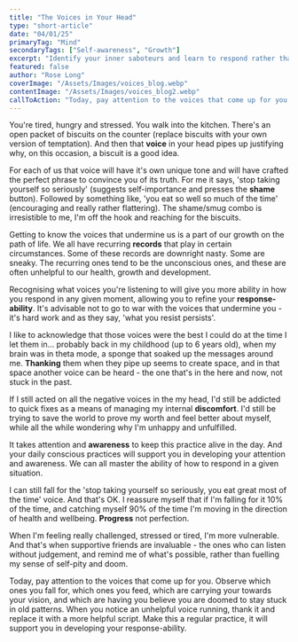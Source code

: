 ```yaml
---
title: "The Voices in Your Head"
type: "short-article"
date: "04/01/25"
primaryTag: "Mind"
secondaryTags: ["Self-awareness", "Growth"]
excerpt: "Identify your inner saboteurs and learn to respond rather than react to life's temptations."
featured: false
author: "Rose Long"
coverImage: "/Assets/Images/voices_blog.webp"
contentImage: "/Assets/Images/voices_blog2.webp"
callToAction: "Today, pay attention to the voices that come up for you. Observe which ones you fall for, which ones you feed, which are carrying you towards your vision, and which are having you believe you are doomed to stay stuck in old patterns."
---
```


You're tired, hungry and stressed. You walk into the kitchen. There's an open packet of biscuits on the counter (replace biscuits with your own version of temptation). And then that **voice** in your head pipes up justifying why, on this occasion, a biscuit is a good idea.

For each of us that voice will have it's own unique tone and will have crafted the perfect phrase to convince you of its truth. For me it says, 'stop taking yourself so seriously' (suggests self-importance and presses the **shame** button). Followed by something like, 'you eat so well so much of the time' (encouraging and really rather flattering). The shame/smug combo is irresistible to me, I'm off the hook and reaching for the biscuits.

Getting to know the voices that undermine us is a part of our growth on the path of life. We all have recurring **records** that play in certain circumstances. Some of these records are downright nasty. Some are sneaky. The recurring ones tend to be the unconscious ones, and these are often unhelpful to our health, growth and development.

Recognising what voices you're listening to will give you more ability in how you respond in any given moment, allowing you to refine your **response-ability**. It's advisable not to go to war with the voices that undermine you - it's hard work and as they say, 'what you resist persists'.

I like to acknowledge that those voices were the best I could do at the time I let them in... probably back in my childhood (up to 6 years old), when my brain was in theta mode, a sponge that soaked up the messages around me. **Thanking** them when they pipe up seems to create space, and in that space another voice can be heard - the one that's in the here and now, not stuck in the past.

If I still acted on all the negative voices in the my head, I'd still be addicted to quick fixes as a means of managing my internal **discomfort**. I'd still be trying to save the world to prove my worth and feel better about myself, while all the while wondering why I'm unhappy and unfulfilled.

It takes attention and **awareness** to keep this practice alive in the day. And your daily conscious practices will support you in developing your attention and awareness. We can all master the ability of how to respond in a given situation.

I can still fall for the 'stop taking yourself so seriously, you eat great most of the time' voice. And that's OK. I reassure myself that if I'm falling for it 10% of the time, and catching myself 90% of the time I'm moving in the direction of health and wellbeing. **Progress** not perfection.

When I'm feeling really challenged, stressed or tired, I'm more vulnerable. And that's when supportive friends are invaluable - the ones who can listen without judgement, and remind me of what's possible, rather than fuelling my sense of self-pity and doom.

Today, pay attention to the voices that come up for you. Observe which ones you fall for, which ones you feed, which are carrying your towards your vision, and which are having you believe you are doomed to stay stuck in old patterns. When you notice an unhelpful voice running, thank it and replace it with a more helpful script. Make this a regular practice, it will support you in developing your response-ability.
